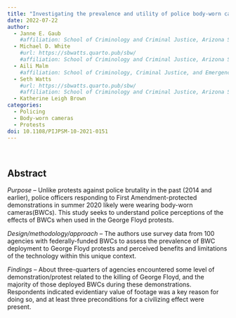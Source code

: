 ```yaml
---
title: "Investigating the prevalence and utility of police body-worn cameras in the George Floyd protests"
date: 2022-07-22
author:
  - Janne E. Gaub
    #affiliation: School of Criminology and Criminal Justice, Arizona State University
  - Michael D. White
    #url: https://sbwatts.quarto.pub/sbw/
    #affiliation: School of Criminology and Criminal Justice, Arizona State University
  - Aili Malm
    #affiliation: School of Criminology, Criminal Justice, and Emergency Management, California State University at Long Beach
  - Seth Watts
    #url: https://sbwatts.quarto.pub/sbw/
    #affiliation: School of Criminology and Criminal Justice, Arizona State University
  - Katherine Leigh Brown
categories:
  - Policing
  - Body-worn cameras
  - Protests
doi: 10.1108/PIJPSM-10-2021-0151
---
```

<br>

## Abstract

*Purpose* – Unlike protests against police brutality in the past (2014 and earlier), police officers responding to First Amendment-protected demonstrations in summer 2020 likely were wearing body-worn cameras(BWCs). This study seeks to understand police perceptions of the effects of BWCs when used in the George Floyd protests. 

*Design/methodology/approach* – The authors use survey data from 100 agencies with federally-funded BWCs to assess the prevalence of BWC deployment to George Floyd protests and perceived benefits and limitations of the technology within this unique context.

*Findings* – About three-quarters of agencies encountered some level of demonstration/protest related to the killing of George Floyd, and the majority of those deployed BWCs during these demonstrations. Respondents indicated evidentiary value of footage was a key reason for doing so, and at least three preconditions for a civilizing effect were present.
